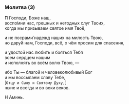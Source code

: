 ### Молитва (3)

**П** Господи, Боже наш,  
воспо́мни нас, грешных и негодных слуг Твоих,  
когда мы призываем святое имя Твоё,

и не посрами́ надежд наших на милость Твою,  
но дару́й нам, Господи, всё, о чём просим для спасения,

и удостой нас любить и бояться Тебя  
всем cердцем нашим  
и исполнять во всём волю Твою, —

ибо Ты — благой и человеколюбивый Бог  
и мы воссылаем славу Тебе,  
<R>[</R>`Отцу и Сыну и Святому Духу,`<R>]</R>  
ныне и всегда и во веки веков.

**Н** Аминь.
